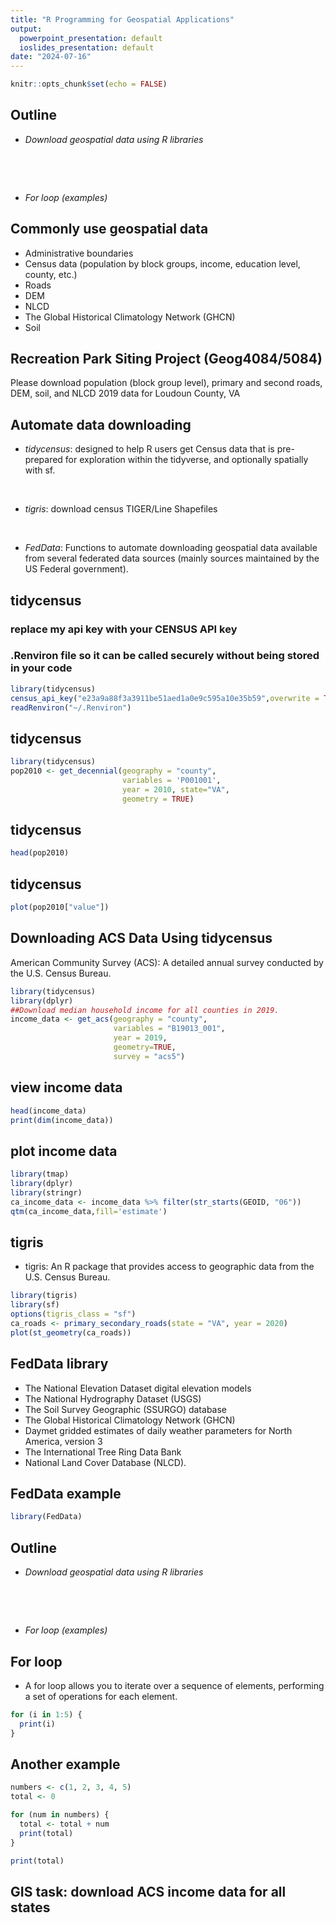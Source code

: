```yaml
---
title: "R Programming for Geospatial Applications"
output:
  powerpoint_presentation: default
  ioslides_presentation: default
date: "2024-07-16"
---
```


```r
knitr::opts_chunk$set(echo = FALSE)
```

## Outline

- *Download geospatial data using R libraries *  

<br>

<br>

- *For loop (examples)*  

## Commonly use geospatial data
- Administrative boundaries 
- Census data (population by block groups, income, education level, county, etc.)
- Roads
- DEM
- NLCD
- The Global Historical Climatology Network (GHCN)
- Soil

## Recreation Park Siting Project (Geog4084/5084)
Please download population (block group level), primary and second roads, DEM, soil, and NLCD 2019 data for Loudoun County, VA 

## Automate data downloading 
- *tidycensus*: designed to help R users get Census data that is pre-prepared for exploration within the tidyverse, and optionally spatially with sf.

<br>

- *tigris*: download census TIGER/Line Shapefiles

<br>

- *FedData*: Functions to automate downloading geospatial data available from several federated data sources (mainly sources maintained by the US Federal government). 

## tidycensus
### replace my api key with your CENSUS API key
### .Renviron file so it can be called securely without being stored in your code
```r
library(tidycensus)
census_api_key("e23a9a88f3a3911be51aed1a0e9c595a10e35b59",overwrite = TRUE)
readRenviron("~/.Renviron")
```
## tidycensus
```r
library(tidycensus)
pop2010 <- get_decennial(geography = "county", 
                         variables = 'P001001', 
                         year = 2010, state="VA", 
                         geometry = TRUE)
```

## tidycensus
```r
head(pop2010)
```

## tidycensus
```r
plot(pop2010["value"])
```

## Downloading ACS Data Using tidycensus
American Community Survey (ACS): A detailed annual survey conducted by the U.S. Census Bureau.

```r
library(tidycensus)
library(dplyr)
##Download median household income for all counties in 2019.
income_data <- get_acs(geography = "county",
                       variables = "B19013_001",
                       year = 2019,
                       geometry=TRUE,
                       survey = "acs5")
```

## view income data
```r
head(income_data)
print(dim(income_data))
```


## plot income data
```r
library(tmap)
library(dplyr)
library(stringr)
ca_income_data <- income_data %>% filter(str_starts(GEOID, "06"))
qtm(ca_income_data,fill='estimate')
```
## tigris

- tigris: An R package that provides access to geographic data from the U.S. Census Bureau.
```r
library(tigris)
library(sf)
options(tigris_class = "sf")
ca_roads <- primary_secondary_roads(state = "VA", year = 2020)
plot(st_geometry(ca_roads))

```

## FedData library
- The National Elevation Dataset digital elevation models 
- The National Hydrography Dataset (USGS)
- The Soil Survey Geographic (SSURGO) database 
- The Global Historical Climatology Network (GHCN)
- Daymet gridded estimates of daily weather parameters for North 	America, version 3
- The International Tree Ring Data Bank
- National Land Cover Database (NLCD).

## FedData example
```r
library(FedData)

```

## Outline

- *Download geospatial data using R libraries *  

<br>

<br>

- *For loop (examples)*  

## For loop
- A for loop allows you to iterate over a sequence of elements, performing a set of operations for each element.

```r
for (i in 1:5) {
  print(i)
}
```
## Another example

```r
numbers <- c(1, 2, 3, 4, 5)
total <- 0

for (num in numbers) {
  total <- total + num
  print(total)
}

print(total)
```
## GIS task: download ACS income data for all states













